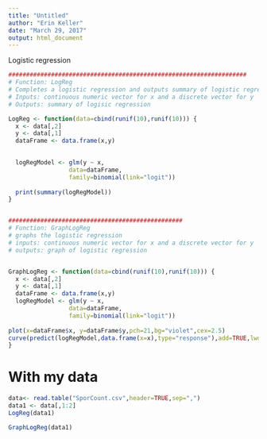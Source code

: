 ```yaml
---
title: "Untitled"
author: "Erin Keller"
date: "March 29, 2017"
output: html_document
---
```

Logistic regression
```r
###################################################################
# Function: LogReg
# Completes a logistic regression and outputs summary of logistic regression
# Inputs: continuous numeric vector for x and a discrete vector for y
# Outputs: summary of logisic regression

LogReg <- function(data=cbind(runif(10),runif(10))) {
  x <- data[,2]
  y <- data[,1]
  dataFrame <- data.frame(x,y)

  
  logRegModel <- glm(y ~ x,
                 data=dataFrame,
                 family=binomial(link="logit"))
  
  print(summary(logRegModel))
}


#################################################
# Function: GraphLogReg
# graphs the logistic regression
# inputs: continuous numeric vector for x and a discrete vector for y
# outputs: graph of logistic regression


GraphLogReg <- function(data=cbind(runif(10),runif(10))) {
  x <- data[,2]
  y <- data[,1]
  dataFrame <- data.frame(x,y)
  logRegModel <- glm(y ~ x,
                 data=dataFrame,
                 family=binomial(link="logit"))
  
plot(x=dataFrame$x, y=dataFrame$y,pch=21,bg="violet",cex=2.5)
curve(predict(logRegModel,data.frame(x=x),type="response"),add=TRUE,lwd=2)
}

```
# With my data
```r
data<- read.table("SporCount.csv",header=TRUE,sep=",")
data1 <- data[,1:2]
LogReg(data1)

GraphLogReg(data1)
```


